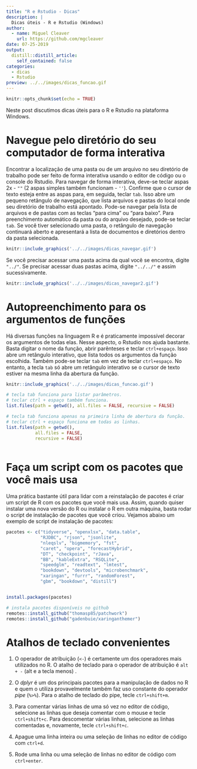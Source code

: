 ```yaml
---
title: "R e Rstudio - Dicas"
description: |
  Dicas úteis - R e Rstudio (Windows)
author:
  - name: Miguel Cleaver
    url: https://github.com/mgcleaver
date: 07-25-2019
output:
  distill::distill_article:
    self_contained: false
categories:
  - dicas
  - Rstudio
preview: ../../images/dicas_funcao.gif 
---
```


```r
knitr::opts_chunk$set(echo = TRUE)
```
<!-- More -->

Neste post discutimos dicas úteis para o R e Rstudio na plataforma Windows.

# Navegue pelo diretório do seu computador de forma interativa

Encontrar a localização de uma pasta ou de um arquivo no seu diretório de trabalho pode ser feito de forma interativa usando o editor de código ou o console do Rstudio. Para navegar de forma interativa, deve-se teclar aspas 2x - `""` (2 aspas simples também funcionam - `''`). Confirme que o cursor de texto esteja entre as aspas para, em seguida, teclar `tab`. Isso abre um pequeno retângulo de navegação, que lista arquivos e pastas do local onde seu diretório de trabalho está apontado. Pode-se navegar pela lista de arquivos e de pastas com as teclas "para cima" ou "para baixo". Para preenchimento automático da pasta ou do arquivo desejado, pode-se teclar `tab`. Se você tiver selecionado uma pasta, o retângulo de navegação continuará aberto e apresentará a lista de documentos e diretórios dentro da pasta selecionada.

```r
knitr::include_graphics('../../images/dicas_navegar.gif')
```

Se você precisar acessar uma pasta acima da qual você se encontra, digite `"../"`. Se precisar acessar duas pastas acima, digite `"../../"` e assim sucessivamente. 

```r
knitr::include_graphics('../../images/dicas_navegar2.gif')
```

# Autopreenchimento para os argumentos de funções

Há diversas funções na linguagem R e é praticamente impossível decorar os argumentos de todas elas. Nesse aspecto, o Rstudio nos ajuda bastante. Basta digitar o nome da função, abrir parênteses e teclar `ctrl+espaço`. Isso abre um retângulo interativo, que lista todos os argumentos da função escolhida. Também pode-se teclar `tab` em vez de teclar `ctrl+espaço`. No entanto, a tecla `tab` só abre um retângulo interativo se o cursor de texto estiver na mesma linha da abertura da função.

```r
knitr::include_graphics('../../images/dicas_funcao.gif')
```

```r
# tecla tab funciona para listar parâmetros. 
# teclar ctrl + espaço também funciona.
list.files(path = getwd(), all.files = FALSE, recursive = FALSE)

# tecla tab funciona apenas na primeira linha de abertura da função.
# teclar ctrl + espaço funciona em todas as linhas.
list.files(path = getwd(),
           all.files = FALSE,
           recursive = FALSE)
 

```


# Faça um script com os pacotes que você mais usa

Uma prática bastante útil para lidar com a reinstalação de pacotes é criar um script de R com os pacotes que você mais usa. Assim, quando quiser instalar uma nova versão do R ou instalar o R em outra máquina, basta rodar o script de instalação de pacotes que você criou. 
Vejamos abaixo um exemplo de script de instalação de pacotes:

```r
pacotes <- c("tidyverse", "openxlsx", "data.table",
             "RJDBC", "rjson", "jsonlite",
             "nleqslv", "bigmemory", "fst", 
             "caret", "opera", "forecastHybrid",
             "DT", "checkpoint", "rJava",
             "BB", "kableExtra", "RSQLite", 
             "speedglm", "readtext", "lmtest",
             "bookdown", "devtools", "microbenchmark", 
             "xaringan", "furrr", "randomForest",
             "gbm", "bookdown", "distill")


install.packages(pacotes)

# instala pacotes disponíveis no github
remotes::install_github("thomasp85/patchwork")
remotes::install_github("gadenbuie/xaringanthemer")
```


# Atalhos de teclado convenientes

1. O operador de atribuição (`<-`) é certamente um dos operadores mais utilizados no R.  O atalho de teclado para o operador de atribuição é `alt + -` (alt e a tecla menos) .

2. O *dplyr* é um dos principais pacotes para a manipulação de dados no R e quem o utiliza provavelmente também faz uso constante do operador *pipe* (`%>%`). Para o atalho de teclado do pipe, tecle `ctrl+shift+m`.

3. Para comentar várias linhas de uma só vez no editor de código, selecione as linhas que deseja comentar com o mouse e tecle `ctrl+shift+c`. Para descomentar várias linhas, selecione as linhas comentadas e, novamente, tecle `ctrl+shift+c`.

4. Apague uma linha inteira ou uma seleção de linhas no editor de código com `ctrl+d`.

5. Rode uma linha ou uma seleção de linhas no editor de código com `ctrl+enter`.




